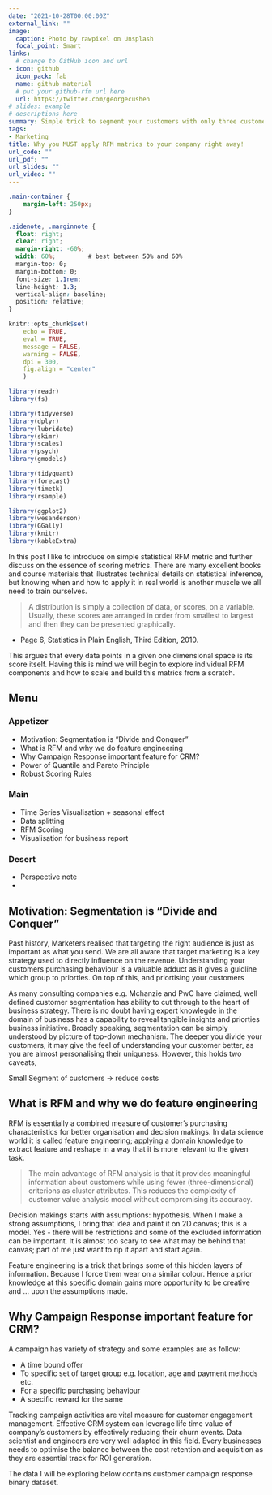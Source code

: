 ```yaml
---
date: "2021-10-28T00:00:00Z"
external_link: ""
image:
  caption: Photo by rawpixel on Unsplash
  focal_point: Smart
links:
  # change to GitHub icon and url 
- icon: github 
  icon_pack: fab
  name: github material
  # put your github-rfm url here 
  url: https://twitter.com/georgecushen
# slides: example
# descriptions here
summary: Simple trick to segment your customers with only three customer information recency, frequency and monetary. Is this all their to it? (why is it still important?)
tags:
- Marketing
title: Why you MUST apply RFM matrics to your company right away!
url_code: ""
url_pdf: ""
url_slides: ""
url_video: ""
---
```



```css
.main-container {
    margin-left: 250px;
}

.sidenote, .marginnote { 
  float: right;
  clear: right;
  margin-right: -60%;
  width: 60%;         # best between 50% and 60%
  margin-top: 0;
  margin-bottom: 0;
  font-size: 1.1rem;
  line-height: 1.3;
  vertical-align: baseline;
  position: relative;
}

```

```r
knitr::opts_chunk$set(
    echo = TRUE,
    eval = TRUE,
    message = FALSE,
    warning = FALSE,
    dpi = 300,
    fig.align = "center"
    )

```


```r

library(readr)
library(fs)

library(tidyverse)
library(dplyr)
library(lubridate)
library(skimr)
library(scales)
library(psych)
library(gmodels)

library(tidyquant)
library(forecast)
library(timetk)
library(rsample) 

library(ggplot2)
library(wesanderson)
library(GGally)
library(knitr)
library(kableExtra)

```



In this post I like to introduce on simple statistical RFM metric and further discuss on the essence of 
scoring metrics. There are many excellent books and course materials that illustrates technical details on statistical inference, but knowing when and how to apply it in real world is another muscle we all need to train ourselves.

> A distribution is simply a collection of data, or scores, on a variable. Usually, these scores are arranged in order from smallest to largest and then they can be presented graphically. 

- Page 6, Statistics in Plain English, Third Edition, 2010.

This argues that every data points in a given one dimensional space is its score itself. Having this is mind we will begin to explore individual RFM components and how to scale and build this matrics from a scratch. 


## Menu 

### Appetizer
+ Motivation: Segmentation is "Divide and Conquer"
+ What is RFM and why we do feature engineering 
+ Why Campaign Response important feature for CRM?
+ Power of Quantile and Pareto Principle 
+ Robust Scoring Rules 

### Main
+ Time Series Visualisation + seasonal effect
+ Data splitting 
+ RFM Scoring 
+ Visualisation for business report 

### Desert 
+ Perspective note 
+ 



## Motivation: Segmentation is "Divide and Conquer"

Past history, Marketers realised that targeting the right audience is just as important as what you send. We are all aware that target marketing is a key strategy used to directly influence on the revenue. Understanding your customers purchasing behaviour is a valuable adduct as it gives a guidline which group to priorties. On top of this, 
and priortising your customers 

As many consulting companies e.g. Mchanzie and PwC have claimed, well defined customer segmentation has ability to cut through to the heart of business strategy. There is no doubt having expert knowlegde in the domain of business has a capability to reveal tangible insights and priorties business initiative. Broadly speaking, segmentation can be simply understood by picture of top-down mechanism. The deeper you divide your customers, it may give the feel of understanding your customer better, as you are almost personalising their uniquness. However, this holds two caveats, 

Small Segment of customers -> reduce costs 


## What is RFM and why we do feature engineering 

RFM is essentially a combined measure of customer's purchasing characteristics for better organisation and decision makings. In data science world it is called feature engineering; applying a domain knowledge to extract feature and reshape in a way that it is more relevant to the given task.    

>The main advantage of RFM analysis is that it provides meaningful information about customers while using fewer (three-dimensional) criterions as cluster attributes. This reduces the complexity of customer value analysis model without compromising its accuracy.

Decision makings starts with assumptions: hypothesis. When I make a strong assumptions, I bring that idea and paint it on 2D canvas; this is a model. Yes - there will be restrictions and some of the excluded information can be important. It is almost too scary to see what may be behind that canvas; part of me just want to rip it apart and start again. 

Feature engineering is a trick that brings some of this hidden layers of information. Because I force them wear on a similar colour. Hence a prior knowledge at this specific domain gains more opportunity to be creative and ... upon the assumptions made. 



## Why Campaign Response important feature for CRM?

A campaign has variety of strategy and some examples are as follow:

+ A time bound offer
+ To specific set of target group e.g. location, age and payment methods etc. 
+ For a specific purchasing behaviour
+ A specific reward for the same

Tracking campaign activities are vital measure for customer engagement management. Effective CRM system can leverage life time value of company's customers by effectively reducing their churn events. Data scientist and engineers are very well adapted in this field. Every businesses needs to optimise the balance between the cost retention and acquisition as they are essential track for ROI generation. 


The data I will be exploring below contains customer campaign response binary dataset. 


